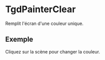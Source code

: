 
# TgdPainterClear

Remplit l'écran d'une couleur unique.

## Exemple

Cliquez sur la scène pour changer la couleur.

<Demo />
